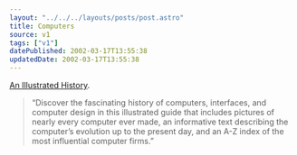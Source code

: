 ```yaml
---
layout: "../../../layouts/posts/post.astro"
title: Computers
source: v1
tags: ["v1"]
datePublished: 2002-03-17T13:55:38
updatedDate: 2002-03-17T13:55:38
---
```


[An Illustrated History][1].

> &#8220;Discover the fascinating history of computers, interfaces, and computer design in this illustrated guide that includes pictures of nearly every computer ever made, an informative text describing the computer&#8217;s evolution up to the present day, and an A-Z index of the most influential computer firms.&#8221;

[1]: http://www.taschen.com/pages/en/catalogue/books/architecture_design/all/facts/02976.htm

